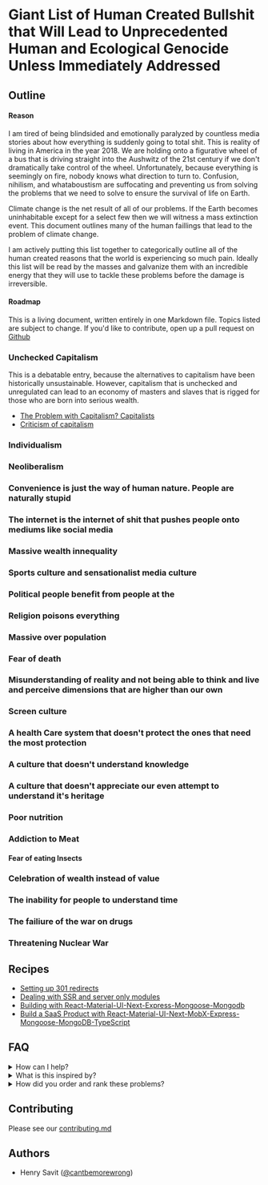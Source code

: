 # Giant List of Human Created Bullshit that Will Lead to Unprecedented Human and Ecological Genocide Unless Immediately Addressed

## Outline

#### Reason 

I am tired of being blindsided and emotionally paralyzed by countless media stories about how everything is suddenly going to total shit. This is reality of living in America in the year 2018. We are holding onto a figurative wheel of a bus that is driving straight into the Aushwitz of the 21st century if we don't dramatically take control of the wheel. Unfortunately, because everything is seemingly on fire, nobody knows what direction to turn to. Confusion, nihilism, and whataboustism are suffocating and preventing us from solving the problems that we need to solve to ensure the survival of life on Earth.

Climate change is the net result of all of our problems. If the Earth becomes uninhabitable except for a select few then we will witness a mass extinction event. This document outlines many of the human faillings that lead to the problem of climate change.

I am actively putting this list together to categorically outline all of the human created reasons that the world is experiencing so much pain. Ideally this list will be read by the masses and galvanize them with an incredible energy that they will use to tackle these problems before the damage is irreversible.

#### Roadmap

This is a living document, written entirely in one Markdown file. Topics listed are subject to change. If you'd like to contribute, open up a pull request on [Github](https://github.com/hsavit1/blog/blob/master/components/docs/docs/docs.mdx)

### Unchecked Capitalism

This is a debatable entry, because the alternatives to capitalism have been historically unsustainable. However, capitalism that is unchecked and unregulated can lead to an economy of masters and slaves that is rigged for those who are born into serious wealth.

- [The Problem with Capitalism? Capitalists](https://hbr.org/2010/09/the-problem-with-capitalism-ca)
- [Criticism of capitalism](https://en.wikipedia.org/wiki/Criticism_of_capitalism)

### Individualism
### Neoliberalism
### Convenience is just the way of human nature. People are naturally stupid
### The internet is the internet of shit that pushes people onto mediums like social media
### Massive wealth innequality
### Sports culture and sensationalist media culture
### Political people benefit from people at the
### Religion poisons everything
### Massive over population
### Fear of death
### Misunderstanding of reality and not being able to think and live and perceive dimensions that are higher than our own
### Screen culture
### A health Care system that doesn't protect the ones that need the most protection
### A culture that doesn't understand knowledge
### A culture that doesn't appreciate our even attempt to understand it's heritage
### Poor nutrition
### Addiction to Meat
#### Fear of eating Insects
### Celebration of wealth instead of value
### The inability for people to understand time
### The failiure of the war on drugs
### Threatening Nuclear War

## Recipes

- [Setting up 301 redirects](https://www.raygesualdo.com/posts/301-redirects-with-nextjs/)
- [Dealing with SSR and server only modules](https://arunoda.me/blog/ssr-and-server-only-modules)
- [Building with React-Material-UI-Next-Express-Mongoose-Mongodb](https://github.com/builderbook/builderbook)
- [Build a SaaS Product with React-Material-UI-Next-MobX-Express-Mongoose-MongoDB-TypeScript](https://github.com/async-labs/saas)

## FAQ

<details>
  <summary>How can I help?</summary>
  Tell your friends. Open up a pull request
</details>

<details>
  <summary>What is this inspired by?</summary>
  The Zeit team has done an excellent job in contributing to the open source community. I would have struggled to create this without their help
</details>

<details>
  <summary>How did you order and rank these problems?</summary>
  There is no specific order or ranking. I believe that all of these problems need to be addressed if we are going to make progress. That is why they are all on the same list.
</details>

## Contributing

Please see our [contributing.md](./contributing.md)

## Authors

- Henry Savit ([@cantbemorewrong](https://twitter.com/cantbemorewrong))
